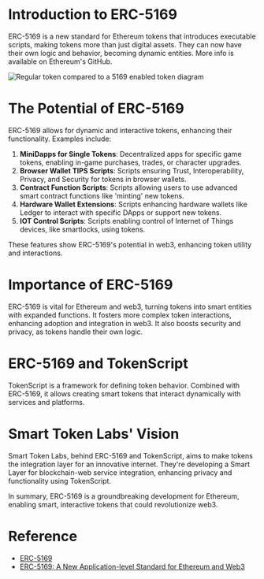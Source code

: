 # Introduction to ERC-5169

ERC-5169 is a new standard for Ethereum tokens that introduces executable scripts, making tokens more than just digital assets. They can now have their own logic and behavior, becoming dynamic entities. More info is available on Ethereum's GitHub.
                                                          
![Regular token compared to a 5169 enabled token diagram](https://github.com/SmartTokenLabs/TokenScript-Doc/blob/5169-diagram/stl-5169-diagram.png?raw=true)

# The Potential of ERC-5169

ERC-5169 allows for dynamic and interactive tokens, enhancing their functionality. Examples include:

1. **MiniDapps for Single Tokens**: Decentralized apps for specific game tokens, enabling in-game purchases, trades, or character upgrades.
2. **Browser Wallet TIPS Scripts**: Scripts ensuring Trust, Interoperability, Privacy, and Security for tokens in browser wallets.
3. **Contract Function Scripts**: Scripts allowing users to use advanced smart contract functions like 'minting' new tokens.
4. **Hardware Wallet Extensions**: Scripts enhancing hardware wallets like Ledger to interact with specific DApps or support new tokens.
5. **IOT Control Scripts**: Scripts enabling control of Internet of Things devices, like smartlocks, using tokens.

These features show ERC-5169's potential in web3, enhancing token utility and interactions.

# Importance of ERC-5169

ERC-5169 is vital for Ethereum and web3, turning tokens into smart entities with expanded functions. It fosters more complex token interactions, enhancing adoption and integration in web3. It also boosts security and privacy, as tokens handle their own logic.

# ERC-5169 and TokenScript

TokenScript is a framework for defining token behavior. Combined with ERC-5169, it allows creating smart tokens that interact dynamically with services and platforms.

# Smart Token Labs' Vision

Smart Token Labs, behind ERC-5169 and TokenScript, aims to make tokens the integration layer for an innovative internet. They're developing a Smart Layer for blockchain-web service integration, enhancing privacy and functionality using TokenScript.

In summary, ERC-5169 is a groundbreaking development for Ethereum, enabling smart, interactive tokens that could revolutionize web3.

# Reference

- [ERC-5169](https://eips.ethereum.org/EIPS/eip-5169)
- [ERC-5169: A New Application-level Standard for Ethereum and Web3](https://medium.com/alphawallet/eip-5169-a-new-application-level-standard-for-ethereum-and-web3-2a5c6dc59a47)
